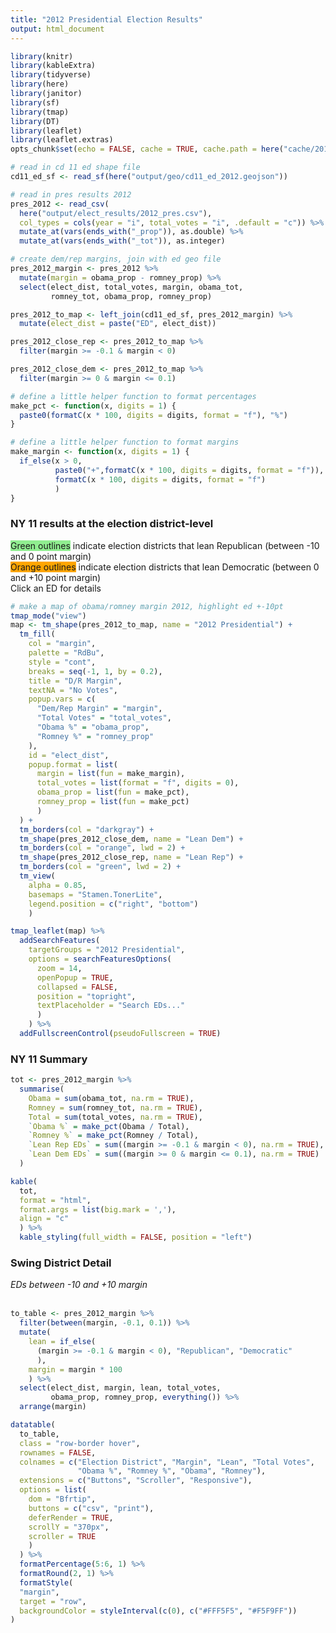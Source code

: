 ```yaml
---
title: "2012 Presidential Election Results"
output: html_document
---
```


```r
library(knitr)
library(kableExtra)
library(tidyverse)
library(here)
library(janitor)
library(sf)
library(tmap)
library(DT)
library(leaflet)
library(leaflet.extras)
opts_chunk$set(echo = FALSE, cache = TRUE, cache.path = here("cache/2012_pres/"))
```

```r
# read in cd 11 ed shape file
cd11_ed_sf <- read_sf(here("output/geo/cd11_ed_2012.geojson"))

# read in pres results 2012
pres_2012 <- read_csv(
  here("output/elect_results/2012_pres.csv"),
  col_types = cols(year = "i", total_votes = "i", .default = "c")) %>%
  mutate_at(vars(ends_with("_prop")), as.double) %>%
  mutate_at(vars(ends_with("_tot")), as.integer)

# create dem/rep margins, join with ed geo file
pres_2012_margin <- pres_2012 %>%
  mutate(margin = obama_prop - romney_prop) %>%
  select(elect_dist, total_votes, margin, obama_tot,
         romney_tot, obama_prop, romney_prop)

pres_2012_to_map <- left_join(cd11_ed_sf, pres_2012_margin) %>%
  mutate(elect_dist = paste("ED", elect_dist))

pres_2012_close_rep <- pres_2012_to_map %>%
  filter(margin >= -0.1 & margin < 0)

pres_2012_close_dem <- pres_2012_to_map %>%
  filter(margin >= 0 & margin <= 0.1)

# define a little helper function to format percentages
make_pct <- function(x, digits = 1) {
  paste0(formatC(x * 100, digits = digits, format = "f"), "%")
}

# define a little helper function to format margins
make_margin <- function(x, digits = 1) {
  if_else(x > 0,
          paste0("+",formatC(x * 100, digits = digits, format = "f")),
          formatC(x * 100, digits = digits, format = "f")
          )
}
```

### NY 11 results at the election district-level

<span style="background-color:lightgreen">Green outlines</span> indicate election districts that lean Republican (between -10 and 0 point margin)  
<span style="background-color:orange">Orange outlines</span> indicate election districts that lean Democratic (between 0 and +10 point margin)  
Click an ED for details  

```r

# make a map of obama/romney margin 2012, highlight ed +-10pt
tmap_mode("view")
map <- tm_shape(pres_2012_to_map, name = "2012 Presidential") +
  tm_fill(
    col = "margin",
    palette = "RdBu",
    style = "cont",
    breaks = seq(-1, 1, by = 0.2),
    title = "D/R Margin",
    textNA = "No Votes",
    popup.vars = c(
      "Dem/Rep Margin" = "margin",
      "Total Votes" = "total_votes",
      "Obama %" = "obama_prop",
      "Romney %" = "romney_prop"
    ),
    id = "elect_dist",
    popup.format = list(
      margin = list(fun = make_margin),
      total_votes = list(format = "f", digits = 0),
      obama_prop = list(fun = make_pct),
      romney_prop = list(fun = make_pct)
      )
  ) +
  tm_borders(col = "darkgray") +
  tm_shape(pres_2012_close_dem, name = "Lean Dem") +
  tm_borders(col = "orange", lwd = 2) +
  tm_shape(pres_2012_close_rep, name = "Lean Rep") +
  tm_borders(col = "green", lwd = 2) +
  tm_view(
    alpha = 0.85,
    basemaps = "Stamen.TonerLite",
    legend.position = c("right", "bottom")
    )

tmap_leaflet(map) %>%
  addSearchFeatures(
    targetGroups = "2012 Presidential",
    options = searchFeaturesOptions(
      zoom = 14,
      openPopup = TRUE,
      collapsed = FALSE,
      position = "topright",
      textPlaceholder = "Search EDs..."
      )
    ) %>%
  addFullscreenControl(pseudoFullscreen = TRUE)
```

### NY 11 Summary
```r
tot <- pres_2012_margin %>%
  summarise(
    Obama = sum(obama_tot, na.rm = TRUE),
    Romney = sum(romney_tot, na.rm = TRUE),
    Total = sum(total_votes, na.rm = TRUE),
    `Obama %` = make_pct(Obama / Total),
    `Romney %` = make_pct(Romney / Total),
    `Lean Rep EDs` = sum((margin >= -0.1 & margin < 0), na.rm = TRUE),
    `Lean Dem EDs` = sum((margin >= 0 & margin <= 0.1), na.rm = TRUE)
  )

kable(
  tot,
  format = "html",
  format.args = list(big.mark = ','),
  align = "c"
  ) %>%
  kable_styling(full_width = FALSE, position = "left")
```


### Swing District Detail
*EDs between -10 and +10 margin*  
<br>
```r
to_table <- pres_2012_margin %>%
  filter(between(margin, -0.1, 0.1)) %>%
  mutate(
    lean = if_else(
      (margin >= -0.1 & margin < 0), "Republican", "Democratic"
      ),
    margin = margin * 100
    ) %>%
  select(elect_dist, margin, lean, total_votes,
         obama_prop, romney_prop, everything()) %>%
  arrange(margin)

datatable(
  to_table,
  class = "row-border hover",
  rownames = FALSE,
  colnames = c("Election District", "Margin", "Lean", "Total Votes",
               "Obama %", "Romney %", "Obama", "Romney"),
  extensions = c("Buttons", "Scroller", "Responsive"),
  options = list(
    dom = "Bfrtip",
    buttons = c("csv", "print"),
    deferRender = TRUE,
    scrollY = "370px",
    scroller = TRUE
    )
  ) %>%
  formatPercentage(5:6, 1) %>%
  formatRound(2, 1) %>%
  formatStyle(
  "margin",
  target = "row",
  backgroundColor = styleInterval(c(0), c("#FFF5F5", "#F5F9FF"))
)
```
